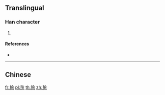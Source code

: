 {{character info/new}}
==Translingual==

===Han character===
{{Han char|rn=82|rad=毛|as=09|sn=13|four=|canj=HUOMN,HUOMV|ids=⿺毛俞}}

# {{defn|Han|sort=毛09}}

====References====
* {{Han ref|kx=0595.010|dkj=16897|hdz=32002.050|uh=6BFA|ud=27642}}

----

==Chinese==
{{zh-see|毹|a}}

[[fr:毺]]
[[pl:毺]]
[[th:毺]]
[[zh:毺]]